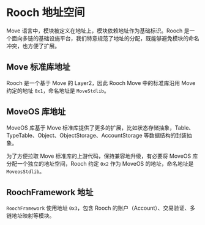 # Rooch 地址空间

Move 语言中，模块被定义在地址上，模块依赖地址作为基础标识。Rooch 是一个面向多链的基础设施平台，我们特意规范了地址的分配，既能够避免模块的命名冲突，也方便了扩展。

## Move 标准库地址

Rooch 是一个基于 Move 的 Layer2，因此 Rooch Move 中的标准库沿用 Move 约定的地址 `0x1`，命名地址是 `MoveStdlib`。

## MoveOS 库地址

MoveOS 库基于 Move 标准库提供了更多的扩展，比如状态存储抽象，Table、TypeTable、Object、ObjectStorage、AccountStorage 等数据结构的封装抽象。

为了方便拉取 Move 标准库的上游代码，保持兼容地升级，有必要将 MoveOS 库分配一个独立的地址空间，Rooch 约定 `0x2` 作为 MoveOS 的地址，命名地址是 `MoveosStdlib`。

## RoochFramework 地址

`RoochFramework` 使用地址 `0x3`，包含 Rooch 的账户（Account）、交易验证、多链地址映射等模块。
